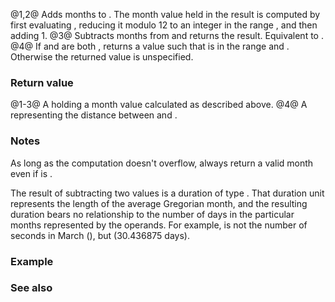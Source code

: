 {{cpp/chrono/title|operator+|operator- {{small|(std::chrono::month)}}}}
{{cpp/chrono/month/navbar}}
{{dcl begin}}
{{dcl header|chrono}}
{{dcl|since=c++20|num=1|1=
constexpr std::chrono::month operator+( const std::chrono::month&amp; m,
                                        const std::chrono::months&amp; ms ) noexcept;
}}
{{dcl|since=c++20|num=2|1=
constexpr std::chrono::month operator+( const std::chrono::months&amp; ms,
                                        const std::chrono::month&amp; m ) noexcept;
}}
{{dcl|since=c++20|num=3|1=
constexpr std::chrono::month operator-( const std::chrono::month&amp; m, 
                                        const std::chrono::months&amp; ms ) noexcept;
}}
{{dcl|since=c++20|num=4|1=
constexpr std::chrono::months operator-( const std::chrono::month&amp; m1, 
                                         const std::chrono::month&amp; m2 ) noexcept;
}}
{{dcl end}}

@1,2@ Adds {{c|ms.count()}} months to {{c|m}}. The month value held in the result is computed by first evaluating {{c|static_cast&lt;long long&gt;(unsigned(m)) + (ms.count() - 1)}}, reducing it modulo 12 to an integer in the range {{closed range|0|11}}, and then adding 1.
@3@ Subtracts {{c|ms.count()}} months from {{c|m}} and returns the result. Equivalent to {{c|return m + -ms;}}.
@4@ If {{c|1=m1.ok()}} and {{c|1=m2.ok()}} are both {{c|true}}, returns a {{lc|std::chrono::months}} value {{c|m}} such that {{c|m.count()}} is in the range {{closed range|0|11}} and {{c|1=m2 + m == m1}}. Otherwise the returned value is unspecified.

===Return value===
@1-3@ A {{lc|std::chrono::month}} holding a month value calculated as described above.
@4@ A {{lc|std::chrono::months}} representing the distance between {{c|m1}} and {{c|m2}}.

===Notes===
As long as the computation doesn't overflow, {{v|1-3}} always return a valid month even if {{c|m.ok()}} is {{c|false}}.

The result of subtracting two {{tt|month}} values is a duration of type {{lc|std::chrono::months}}. That duration unit represents the length of the average Gregorian month, and the resulting duration bears no relationship to the number of days in the particular months represented by the operands. For example, {{c|std::chrono::seconds(std::chrono::April - std::chrono::March)}} is not the number of seconds in March ({{c|2678400s}}), but {{c|2629746s}} (30.436875 days).

===Example===
{{example
|code=
#include &lt;cassert&gt;
#include &lt;chrono&gt;

int main()
{
    std::chrono::month m{6};

    m = m + std::chrono::months(2);
    assert(m == std::chrono::month(8));

    m = m - std::chrono::months(3);
    assert(m == std::chrono::month(5));
 
    constexpr std::chrono::months ms = std::chrono::month(8) - std::chrono::month(6);
    static_assert(ms == std::chrono::months(2));
}
}}

===See also===
{{dsc begin}}
{{dsc inc|cpp/chrono/month/dsc operator_inc dec}}
{{dsc inc|cpp/chrono/month/dsc operator_arith}}
{{dsc end}}

{{langlinks|de|es|ja|ru|zh}}